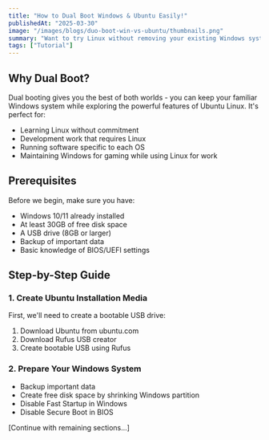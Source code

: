 ```yaml
---
title: "How to Dual Boot Windows & Ubuntu Easily!"
publishedAt: "2025-03-30"
image: "/images/blogs/duo-boot-win-vs-ubuntu/thumbnails.png"
summary: "Want to try Linux without removing your existing Windows system? This 10-minute guide will show you how!"
tags: ["Tutorial"]
---
```


## Why Dual Boot?

Dual booting gives you the best of both worlds - you can keep your familiar Windows system while exploring the powerful features of Ubuntu Linux. It's perfect for:
- Learning Linux without commitment
- Development work that requires Linux
- Running software specific to each OS
- Maintaining Windows for gaming while using Linux for work

## Prerequisites

Before we begin, make sure you have:
- Windows 10/11 already installed
- At least 30GB of free disk space
- A USB drive (8GB or larger)
- Backup of important data
- Basic knowledge of BIOS/UEFI settings

## Step-by-Step Guide

### 1. Create Ubuntu Installation Media
First, we'll need to create a bootable USB drive:
1. Download Ubuntu from ubuntu.com
2. Download Rufus USB creator
3. Create bootable USB using Rufus

### 2. Prepare Your Windows System
- Backup important data
- Create free disk space by shrinking Windows partition
- Disable Fast Startup in Windows
- Disable Secure Boot in BIOS

[Continue with remaining sections...]